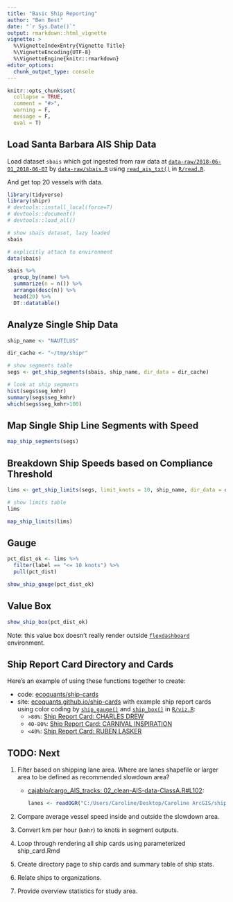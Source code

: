 ```yaml
---
title: "Basic Ship Reporting"
author: "Ben Best"
date: "`r Sys.Date()`"
output: rmarkdown::html_vignette
vignette: >
  %\VignetteIndexEntry{Vignette Title}
  %\VignetteEncoding{UTF-8}
  %\VignetteEngine{knitr::rmarkdown}
editor_options: 
  chunk_output_type: console
---
```


```r
knitr::opts_chunk$set(
  collapse = TRUE,
  comment = "#>",
  warning = F,
  message = F,
  eval = T)
```

## Load Santa Barbara AIS Ship Data

Load dataset `sbais` which got ingested from raw data at [`data-raw/2018-06-01_2018-06-07`](https://github.com/mvisalli/shipr/tree/master/data-raw/2018-06-01_2018-06-07) by [`data-raw/sbais.R`](https://github.com/mvisalli/shipr/blob/master/data-raw/sbais.R) using 
[`read_ais_txt()`](https://mvisalli.github.io/shipr/reference/read_ais_txt.html) in [`R/read.R`](https://github.com/mvisalli/shipr/blob/master/R/read.R).

And get top 20 vessels with data.

```r
library(tidyverse)
library(shipr)
# devtools::install_local(force=T)
# devtools::document()
# devtools::load_all()

# show sbais dataset, lazy loaded
sbais

# explicitly attach to environment
data(sbais)

sbais %>% 
  group_by(name) %>% 
  summarize(n = n()) %>% 
  arrange(desc(n)) %>% 
  head(20) %>% 
  DT::datatable()
```


## Analyze Single Ship Data

```r
ship_name <- "NAUTILUS"

dir_cache <- "~/tmp/shipr"

# show segments table
segs <- get_ship_segments(sbais, ship_name, dir_data = dir_cache)

# look at ship segments
hist(segs$seg_kmhr)
summary(segs$seg_kmhr)
which(segs$seg_kmhr>100)
```

## Map Single Ship Line Segments with Speed

```r
map_ship_segments(segs)
```

## Breakdown Ship Speeds based on Compliance Threshold

```r
lims <- get_ship_limits(segs, limit_knots = 10, ship_name, dir_data = dir_cache)

# show limits table
lims

map_ship_limits(lims)
```

## Gauge

```r
pct_dist_ok <- lims %>% 
  filter(label == "<= 10 knots") %>% 
  pull(pct_dist)

show_ship_gauge(pct_dist_ok)
```

## Value Box

```r
show_ship_box(pct_dist_ok)
```

Note: this value box doesn't really render outside [`flexdashboard`](https://rmarkdown.rstudio.com/flexdashboard) environment.

## Ship Report Card Directory and Cards

Here's an example of using these functions together to create:

* code: [ecoquants/ship-cards](https://github.com/ecoquants/ship-cards)
* site: [ecoquants.github.io/ship-cards](http://ecoquants.github.io/ship-cards/) with example ship report cards using color coding by [`ship_gauge()`](https://mvisalli.github.io/shipr/reference/ship_gauge.html) and [`ship_box()`](https://mvisalli.github.io/shipr/reference/ship_box.html) in [`R/viz.R`](https://github.com/mvisalli/shipr/blob/master/R/viz.R):
    * `  >80%`: [Ship Report Card: CHARLES DREW](http://ecoquants.com/ship-cards/ship/CHARLES%20DREW.html)
    * `40-80%`: [Ship Report Card: CARNIVAL INSPIRATION](http://ecoquants.com/ship-cards/ship/CARNIVAL%20INSPIRATION.html)
    * `  <40%`: [Ship Report Card: RUBEN LASKER](http://ecoquants.com/ship-cards/ship/RUBEN%20LASKER.html)

## TODO: Next

1. Filter based on shipping lane area. Where are lanes shapefile or larger area to be defined as recommended slowdown area? 
    
    - [cajablo/cargo_AIS_tracks: 02_clean-AIS-data-ClassA.R#L102](https://github.com/cajablo/cargo_AIS_tracks/blob/master/02_clean-AIS-data-ClassA.R#L102):
      
      ```r
      lanes <- readOGR("C:/Users/Caroline/Desktop/Caroline ArcGIS/shipping_lanes","shipping_lanes_combined")
      ```

1. Compare average vessel speed inside and outside the slowdown area.

1. Convert km per hour (`kmhr`) to knots in segment outputs.

1. Loop through rendering all ship cards using parameterized ship_card.Rmd

1. Create directory page to ship cards and summary table of ship stats.

1. Relate ships to organizations.

1. Provide overview statistics for study area.

